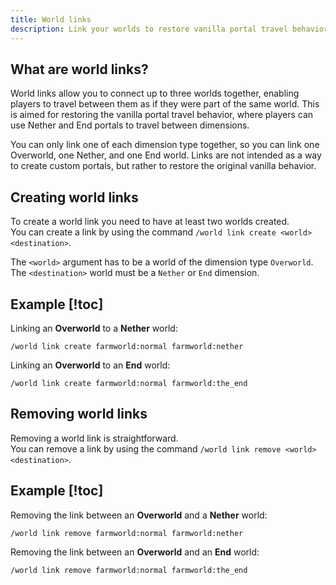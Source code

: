 ```yaml
---
title: World links
description: Link your worlds to restore vanilla portal travel behavior
---
```


## What are world links?

World links allow you to connect up to three worlds together, enabling players to travel between them as if they were part of the same world.
This is aimed for restoring the vanilla portal travel behavior, where players can use Nether and End portals to travel between dimensions.

<Callout type="info">
  You can only link one of each dimension type together, so you can link one Overworld, one Nether,
  and one End world.
</Callout>

<Callout type="error">
  Links are not intended as a way to create custom portals, but rather to restore the original
  vanilla behavior.
</Callout>

## Creating world links

To create a world link you need to have at least two worlds created.  
You can create a link by using the command `/world link create <world> <destination>`.

The `<world>` argument has to be a world of the dimension type `Overworld`.  
The `<destination>` world must be a `Nether` or `End` dimension.

## Example [!toc]

Linking an **Overworld** to a **Nether** world:

```
/world link create farmworld:normal farmworld:nether
```

Linking an **Overworld** to an **End** world:

```
/world link create farmworld:normal farmworld:the_end
```

## Removing world links

Removing a world link is straightforward.  
You can remove a link by using the command `/world link remove <world> <destination>`.

## Example [!toc]

Removing the link between an **Overworld** and a **Nether** world:

```
/world link remove farmworld:normal farmworld:nether
```

Removing the link between an **Overworld** and an **End** world:

```
/world link remove farmworld:normal farmworld:the_end
```
